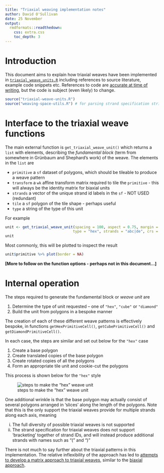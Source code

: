 ```yaml
---
title: "Triaxial weaving implementation notes"
author: David O'Sullivan
date: 25 November
output: 
  rmdformats::readthedown:
    css: extra.css
    toc_depth: 3
---
```


# Introduction
This document aims to explain how triaxial weaves have been implemented in [`triaxial_weave_units.R`](triaxial-weave-units.R) including references to source literature, example code snippets etc. References to code are [accurate at time of writing](https://github.com/DOSull/weaving-space/commit/735c6a828f682c52afd0fddf3570ce5fa4badaf3), but the code is subject (even likely) to change.

```r
source("triaxial-weave-units.R")
source("weaving-space-utils.R") # for parsing strand specification strings
```

# Interface to the triaxial weave functions
The main external function is `get_triaxial_weave_unit()` which returns a `list` with elements, describing the _fundamental block_ (term from somewhere in Grünbaum and Shephard's work) of the weave. The elements in the `list` are

- `primitive` a `sf` dataset of polygons, which should be tileable to produce a weave pattern
- `transform` a `wk` affine transform matrix required to tile the `primitive` - this will always be the identity matrix for biaxial units
- `strands` a vector of the unique strand id labels in the `sf` - NOT USED (redundant)
- `tile` a `sf` polygon of the tile shape - perhaps useful
- `type` a string of the type of this unit

For example

```r
unit <- get_triaxial_weave_unit(spacing = 100, aspect = 0.75, margin = 0, 
                               type = "hex", strands = "abc|de", crs = 2193)
unit
```

Most commonly, this will be plotted to inspect the result

```r
unit$primitive %>% plot(border = NA)
```

**[More to follow on the function options - perhaps not in this document...]**

# Internal operation
The steps required to generate the fundamental block or _weave unit_ are 

1. Determine the type of unit requested -- one of `"hex"`, `"cube"` or `"diamond"`
2. Build the unit from polygons in a bespoke manner

The creation of each of these different weave patterns is effectively bespoke, in functions `getHexPrimitiveCell()`, `getCubePrimitiveCell()` and `getDiamondPrimitiveCell()`.

In each case, the steps are similar and set out below for the `"hex"` case

1. Create a base polygon
2. Create translated copies of the base polygon
3. Create rotated copies of all the polygons
4. Form an appropriate tile unit and cookie-cut the polygons

This process is shown below for the `"hex"` style

![steps to make the "hex" weave unit](hex-weave-unit-steps.png)

One additional wrinkle is that the base polygon may actually consist of several polygons arranged in 'slices' along the length of the polygons. Note that this is the only support the triaxial weaves provide for multiple strands along each axis, meaning

(i) The full diversity of possible triaxial weaves is not supported
(ii) The strand specification for triaxial weaves does not support 'bracketing'
 together of strand IDs, and will instead produce additional strands with names such as "(" and ")"

There is not much to say further about the triaxial patterns in this implementation. The relative inflexibility of the approach has led to [attempts to develop a matrix approach to triaxial weaves](towards-triaxial-weaves-using-matrices.html), similar to the [biaxial approach](notes-on-biaxial-weave-implementation.html).
